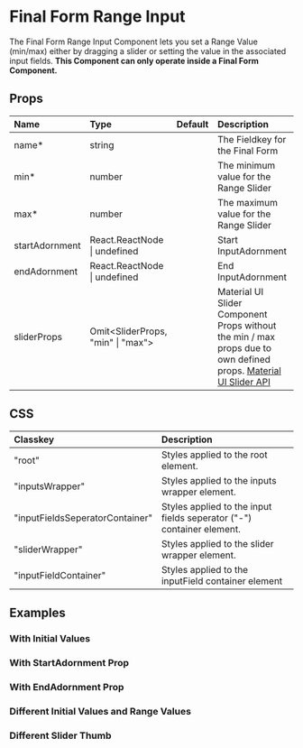 
<Meta title="Docs/Components/FinalFormRangeInput" />

# Final Form Range Input

The Final Form Range Input Component lets you set a Range Value (min/max) either by dragging a slider or setting the value in the associated input fields.
**This Component can only operate inside a Final Form Component.**

<Canvas>
    <Story id="stories-components-final-form-range-input-default--default" />
</Canvas>

## Props

| Name           | Type                              | Default | Description                                                                                                                                            |
| :------------- | :-------------------------------- | :------ | :----------------------------------------------------------------------------------------------------------------------------------------------------- |
| name\*         | string                            |         | The Fieldkey for the Final Form                                                                                                                        |
| min\*          | number                            |         | The minimum value for the Range Slider                                                                                                                 |
| max\*          | number                            |         | The maximum value for the Range Slider                                                                                                                 |
| startAdornment | React.ReactNode \| undefined      |         | Start InputAdornment                                                                                                                                   |
| endAdornment   | React.ReactNode \| undefined      |         | End InputAdornment                                                                                                                                     |
| sliderProps    | Omit<SliderProps, "min" \| "max"> |         | Material UI Slider Component Props without the min / max props due to own defined props. [Material UI Slider API](https://material-ui.com/api/slider/) |

## CSS

| Classkey                        | Description                                                           |
| :------------------------------ | :-------------------------------------------------------------------- |
| "root"                          | Styles applied to the root element.                                   |
| "inputsWrapper"                 | Styles applied to the inputs wrapper element.                         |
| "inputFieldsSeperatorContainer" | Styles applied to the input fields seperator ("-") container element. |
| "sliderWrapper"                 | Styles applied to the slider wrapper element.                         |
| "inputFieldContainer"           | Styles applied to the inputField container element                    |

## Examples

### With Initial Values

<Canvas>
    <Story id="stories-components-final-form-range-input-with-initial-values--with-initial-values" />
</Canvas>

### With StartAdornment Prop

<Canvas>
    <Story id="stories-components-final-form-range-input-with-start-and-end-adornment-prop--start-adornment" />
</Canvas>

### With EndAdornment Prop

<Canvas>
    <Story id="stories-components-final-form-range-input-with-start-and-end-adornment-prop--end-adornment" />
</Canvas>

### Different Initial Values and Range Values

<Canvas>
    <Story id="stories-components-final-form-range-input-with-different-initial-and-range-values--with-different-initial-and-range-values" />
</Canvas>

### Different Slider Thumb

<Canvas>
    <Story id="stories-components-final-form-range-input-different-slider-thumb--different-slider-thumb" />
</Canvas>

